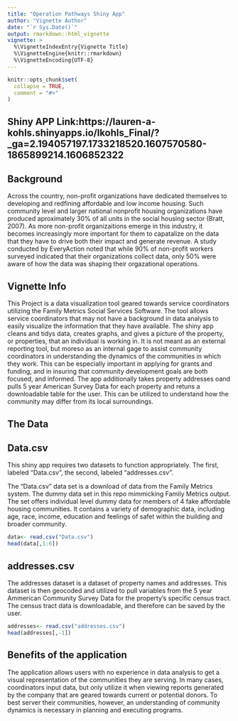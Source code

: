 ---
title: "Operation Pathways Shiny App"
author: "Vignette Author"
date: "`r Sys.Date()`"
output: rmarkdown::html_vignette
vignette: >
  %\VignetteIndexEntry{Vignette Title}
  %\VignetteEngine{knitr::rmarkdown}
  %\VignetteEncoding{UTF-8}
---

```{r setup, include = FALSE}
knitr::opts_chunk$set(
  collapse = TRUE,
  comment = "#>"
)
```

## Shiny APP Link:https://lauren-a-kohls.shinyapps.io/lkohls_Final/?_ga=2.194057197.1733218520.1607570580-1865899214.1606852322 
## Background 
Across the country, non-profit organizations have dedicated themselves to developing and redfining affordable and low income housing. Such community level and larger national nonprofit housing organizations have produced aproximately 30% of all units in the social housing sector (Bratt, 2007). As more non-profit organizaitions emerge in this industry, it becomes increasingly more important for them to capatalize on the data that they have to drive both their impact and generate revenue. A study conducted by EveryAction noted that while 90% of non-profit workers surveyed indicated that their organizations collect data, only 50% were aware of how the data was shaping their orgazational operations.

## Vignette Info

This Project is a data visualization tool geared towards service coordinators utilizing the Family Metrics Social Services Software. The tool allows service coordinators that may not have a background in data analysis to easily visualize the information that they have available. The shiny app cleans and tidys data, creates graphs, and gives a picture of the property, or properties, that an individual is working in. It is not meant as an external reporting tool, but moreso as an internal gage to assist community coordinators in understanding the dynamics of the communities in which they work. This can be especially important in applying for grants and funding, and in insuring that community development goals are both focused, and informed. The app additionally takes property addresses oand pulls 5 year American Survey Data for each property and retuns a downloadable table for the user. This can be utilized to understand how the community may differ from its local surroundings.


## The Data

## Data.csv
This shiny app requires two datasets to function appropriately. The first, labeled "Data.csv", the second, labeled "addresses.csv".

The "Data.csv" data set is a download of data from the Family Metrics system. The dummy data set in this repo mimmicking Family Metrics output. The set offers individual level dummy data for members of 4 fake affordable housing communities. It contains a variety of demographic data, including age, race, income, education and feelings of safet within the building and broader community.

```{r, echo = FALSE}
data<- read.csv("Data.csv")
head(data[,1:6])
```

## addresses.csv 
The addresses dataset is a dataset of property names and addresses. This dataset is then geocoded and utilized to pull variables from the 5 year Ammerican Community Survey Data for the property's specific census tract. The census tract data is downloadable, and therefore can be saved by the user. 

```{r, echo = FALSE}
addresses<- read.csv("addresses.csv")
head(addresses[,-1])
```

## Benefits of the application

The application allows users with no experience in data analysis to get a visual representation of the communities they are serving. In many cases, coordinators input data, but only utilize it when viewing reports generated by the company that are geared towards current or potential donors. To best server their communities, however, an understanding of community dynamics is necessary in planning and executing programs. 

